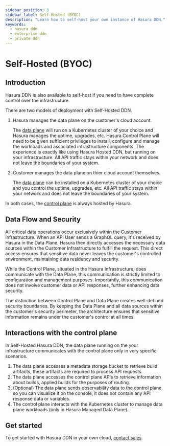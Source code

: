```yaml
---
sidebar_position: 3
sidebar_label: Self-Hosted (BYOC)
description: "Learn how to self-host your own instance of Hasura DDN."
keywords:
  - hasura ddn
  - enterprise ddn
  - private ddn
---
```



# Self-Hosted (BYOC)

## Introduction

Hasura DDN is also available to self-host if you need to have complete control over the infrastructure.

There are two models of deployment with Self-Hosted DDN. 

1. Hasura manages the data plane on the customer's cloud account.

   The [data plane](/deployment/architecture.mdx#data-plane) will run on a Kubernetes cluster of your choice and Hasura
   manages the uptime, upgrades, etc. Hasura Control Plane will need to be given sufficient privileges to install, configure
   and manage the workloads and associated infrastructure components.
   The experience is exactly like using Hasura Hosted DDN, but running on your infrastructure.
   All API traffic stays within your network and does not leave the boundaries of your system.

2. Customer manages the data plane on thier cloud account themselves.

   The [data plane](/deployment/architecture.mdx#data-plane) can be installed on a Kubernetes cluster of your choice and you
   control the uptime, upgrades, etc. All API traffic stays within your network and does not leave the boundaries of your
   system.

In both cases, the [control plane](/deployment/architecture.mdx#control-plane) is always hosted by Hasura.


<Thumbnail src="/img/deployment/private_ddn_customer_hosted.png" alt="Private DDN Architecture Customer Hosted" />

## Data Flow and Security

All critical data operations occur exclusively within the Customer Infrastructure. 
When an API User sends a GraphQL query, it's received by Hasura in the Data Plane.
Hasura then directly accesses the necessary data sources within the Customer Infrastructure 
to fulfill the request. This direct access ensures that sensitive data never leaves the 
customer's controlled environment, maintaining data residency and security.

While the Control Plane, situated in the Hasura Infrastructure, does communicate with the
Data Plane, this communication is strictly limited to configuration and management purposes.
Importantly, this communication does not involve customer data or API responses, further
enhancing data security.

The distinction between Control Plane and Data Plane creates well-defined security boundaries.
By keeping the Data Plane and all data sources within the customer's security perimeter,
the architecture ensures that sensitive information remains under the customer's control at all times.

## Interactions with the control plane

In Self-Hosted Hasura DDN, the data plane running on the your infrastructure communicates with the control plane only in
very specific scenarios.

1. The data plane accesses a metadata storage bucket to retrieve build artifacts,
   these artifacts are required to process API requests.
2. The data plane accesses the control plane APIs to retrieve information about builds,
   applied builds for the purposes of routing.
3. (Optional) The data plane sends observability data to the control plane so you can visualize it on the console,
   it does not contain any API response data or variables.
4. The control plane interacts with the Kubernetes cluster to manage data plane workloads (only in Hasura Managed Data Plane).

<Thumbnail src="/img/deployment/cp_dp_interactions.png" alt="Control Plane - Data Plane interactions" />


## Get started

To get started with Hasura DDN in your own cloud, [contact sales](https://hasura.io/contact-us).

